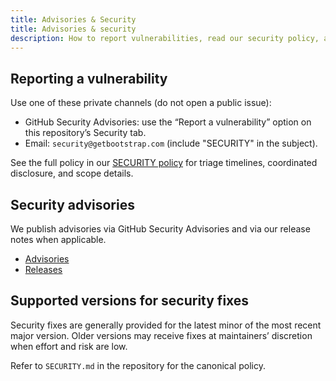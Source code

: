 ```yaml
---
title: Advisories & Security
title: Advisories & security
description: How to report vulnerabilities, read our security policy, and find advisories.
---
```


## Reporting a vulnerability

Use one of these private channels (do not open a public issue):

- GitHub Security Advisories: use the “Report a vulnerability” option on this repository’s Security tab.
- Email: `security@getbootstrap.com` (include "SECURITY" in the subject).

See the full policy in our [SECURITY policy]([[config:repo]]/blob/v[[config:current_version]]/SECURITY.md) for triage timelines, coordinated disclosure, and scope details.

## Security advisories

We publish advisories via GitHub Security Advisories and via our release notes when applicable.

- [Advisories]([[config:repo]]/security/advisories)
- [Releases]([[config:repo]]/releases)

## Supported versions for security fixes

Security fixes are generally provided for the latest minor of the most recent major version. Older versions may receive fixes at maintainers’ discretion when effort and risk are low.

Refer to `SECURITY.md` in the repository for the canonical policy.